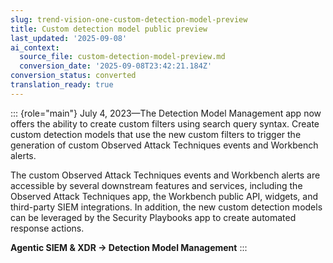 ```yaml
---
slug: trend-vision-one-custom-detection-model-preview
title: Custom detection model public preview
last_updated: '2025-09-08'
ai_context:
  source_file: custom-detection-model-preview.md
  conversion_date: '2025-09-08T23:42:21.184Z'
conversion_status: converted
translation_ready: true
---
```


::: {role="main"}
July 4, 2023—The Detection Model Management app now offers the ability to create custom filters using search query syntax. Create custom detection models that use the new custom filters to trigger the generation of custom Observed Attack Techniques events and Workbench alerts.

The custom Observed Attack Techniques events and Workbench alerts are accessible by several downstream features and services, including the Observed Attack Techniques app, the Workbench public API, widgets, and third-party SIEM integrations. In addition, the new custom detection models can be leveraged by the Security Playbooks app to create automated response actions.

**Agentic SIEM & XDR → Detection Model Management**
:::
